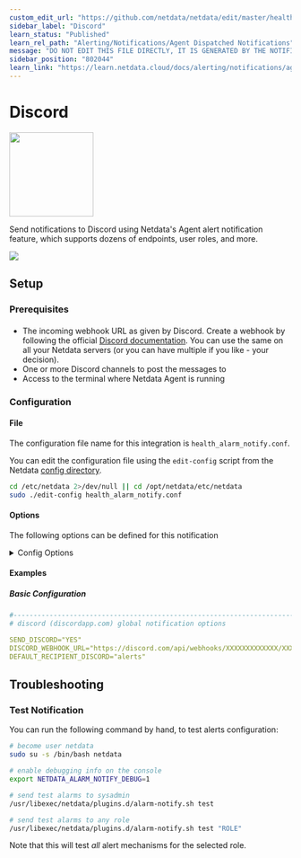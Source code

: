 ```yaml
---
custom_edit_url: "https://github.com/netdata/netdata/edit/master/health/notifications/discord/metadata.yaml"
sidebar_label: "Discord"
learn_status: "Published"
learn_rel_path: "Alerting/Notifications/Agent Dispatched Notifications"
message: "DO NOT EDIT THIS FILE DIRECTLY, IT IS GENERATED BY THE NOTIFICATION'S metadata.yaml FILE"
sidebar_position: "802044"
learn_link: "https://learn.netdata.cloud/docs/alerting/notifications/agent-dispatched-notifications/discord"
---
```



# Discord


<img src="https://netdata.cloud/img/discord.png" width="150"/>


Send notifications to Discord using Netdata's Agent alert notification feature, which supports dozens of endpoints, user roles, and more.



<img src="https://img.shields.io/badge/maintained%20by-Netdata-%2300ab44" />

## Setup

### Prerequisites

#### 

- The incoming webhook URL as given by Discord. Create a webhook by following the official [Discord documentation](https://support.discord.com/hc/en-us/articles/228383668-Intro-to-Webhooks). You can use the same on all your Netdata servers (or you can have multiple if you like - your decision).
- One or more Discord channels to post the messages to
- Access to the terminal where Netdata Agent is running



### Configuration

#### File

The configuration file name for this integration is `health_alarm_notify.conf`.


You can edit the configuration file using the `edit-config` script from the
Netdata [config directory](/docs/configuring/configuration#the-netdata-config-directory).

```bash
cd /etc/netdata 2>/dev/null || cd /opt/netdata/etc/netdata
sudo ./edit-config health_alarm_notify.conf
```
#### Options

The following options can be defined for this notification

<details><summary>Config Options</summary>

| Name | Description | Default | Required |
|:----|:-----------|:-------|:--------:|
| SEND_DISCORD | Set `SEND_DISCORD` to YES | YES | True |
| DISCORD_WEBHOOK_URL | set `DISCORD_WEBHOOK_URL` to your webhook URL. |  | True |
| DEFAULT_RECIPIENT_DISCORD | Set `DEFAULT_RECIPIENT_DISCORD` to the channel you want the alert notifications to be sent to. You can define multiple channels like this: `alerts` `systems`. |  | True |

##### DEFAULT_RECIPIENT_DISCORD

All roles will default to this variable if left unconfigured.
You can then have different channels per role, by editing `DEFAULT_RECIPIENT_DISCORD` with the channel you want, in the following entries at the bottom of the same file:
```conf
role_recipients_discord[sysadmin]="systems"
role_recipients_discord[domainadmin]="domains"
role_recipients_discord[dba]="databases systems"
role_recipients_discord[webmaster]="marketing development"
role_recipients_discord[proxyadmin]="proxy-admin"
role_recipients_discord[sitemgr]="sites"
```

The values you provide should already exist as Discord channels in your server.


</details>

#### Examples

##### Basic Configuration



```yaml
#------------------------------------------------------------------------------
# discord (discordapp.com) global notification options

SEND_DISCORD="YES"
DISCORD_WEBHOOK_URL="https://discord.com/api/webhooks/XXXXXXXXXXXXX/XXXXXXXXXXXXXXXXXXXXXXXXXXXXXX"
DEFAULT_RECIPIENT_DISCORD="alerts"

```


## Troubleshooting

### Test Notification

You can run the following command by hand, to test alerts configuration:

```bash
# become user netdata
sudo su -s /bin/bash netdata

# enable debugging info on the console
export NETDATA_ALARM_NOTIFY_DEBUG=1

# send test alarms to sysadmin
/usr/libexec/netdata/plugins.d/alarm-notify.sh test

# send test alarms to any role
/usr/libexec/netdata/plugins.d/alarm-notify.sh test "ROLE"
```

Note that this will test _all_ alert mechanisms for the selected role.


